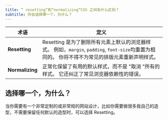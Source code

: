 ```yaml
---
title: “ resetting”和“normalizing”CSS 之间有什么区别？
subtitle: 你会选择哪一个，为什么？
---
```


| 术语 | 定义 |
| --- | --- |
| **Resetting** | Resetting 是为了删除所有元素上默认的浏览器样式。 例如，`margin`, `padding`, `font-size`均重置为相同的。 你将不得不为常见的排版元素重新声明样式。 |
| **Normalizing** | 正常化保留了有用的默认样式，而不是 "取消 "所有的样式。 它还纠正了常见浏览器依赖性的错误。 |

## 选择哪一个，为什么？

当你需要有一个非常定制的或非常规的网站设计，比如你需要做很多我自己的造型，不需要保留任何默认的造型时，可以选择 Resetting。
